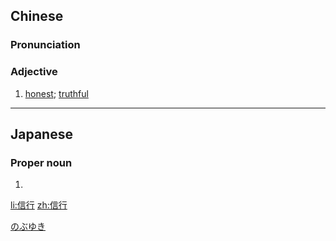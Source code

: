 ==Chinese==
{{zh-forms}}

===Pronunciation===
{{zh-pron
|m=xìn行
|c=seon3 hang6
|cat=a
}}

===Adjective===
{{zh-adj}}

# {{lb|zh|obsolete}} [[honest]]; [[truthful]]

----

==Japanese==
{{ja-kanjitab|信|行}}

===Proper noun===
{{ja-pos|proper|のぶゆき}}

# {{given name|male|lang=ja}}

[[Category:Japanese male given names|のぶゆき]]

[[li:信行]]
[[zh:信行]]